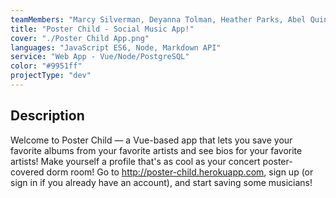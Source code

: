 ```yaml
---
teamMembers: "Marcy Silverman, Deyanna Tolman, Heather Parks, Abel Quintero"
title: "Poster Child - Social Music App!"
cover: "./Poster Child App.png"
languages: "JavaScript ES6, Node, Markdown API"
service: "Web App - Vue/Node/PostgreSQL"
color: "#9951ff"
projectType: "dev"
---
```


## Description

Welcome to Poster Child — a Vue-based app that lets you save your favorite albums from your favorite artists and see bios for your favorite artists! Make yourself a profile that's as cool as your concert poster-covered dorm room! Go to http://poster-child.herokuapp.com, sign up (or sign in if you already have an account), and start saving some musicians!
